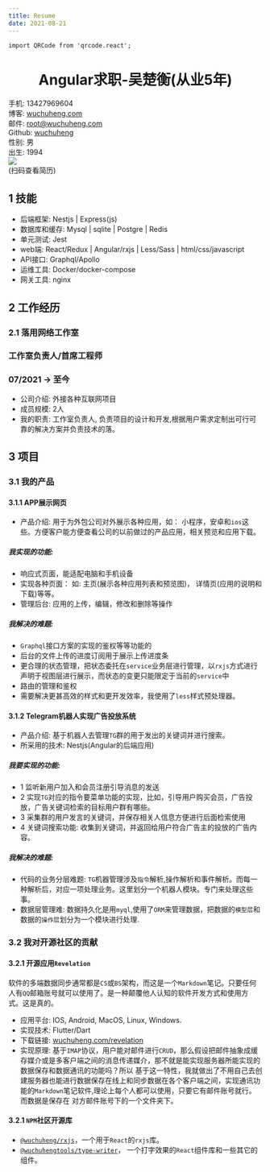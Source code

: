 ```yaml
---
title: Resume
date: 2021-08-21
---
```


```mdx-code-block
import QRCode from 'qrcode.react';
```



<h1 align="center">Angular求职-吴楚衡(从业5年)</h1>

<div style={{display: 'grid', gridTemplateColumns: 'auto 15% 15%' }} >
    <div>
        <div  style={{display: 'grid', gridTemplateColumns: 'repeat(2, 50%)' , }} >
            <div>手机: 13427969604</div>
            <div>博客: <a href="https://(wuchuheng.)com">wuchuheng.com</a></div>
            <div>邮件: <a href="mailto:root@imspeng.com">root@wuchuheng.com</a></div>
            <div>Github: <a href="https://github.com/wuchuheng">wuchuheng</a></div>
            <div>性别: 男</div>
            <div>出生: 1994</div>
        </div>
    </div>
    <div style={{ display: 'flex', flexDirection: 'column' }}>
        <img src='https://qiniu.wuchuheng.com/images/IMG_0514.JPG' width={75} />
    </div>

<div style={{ display: 'flex', flexDirection: 'column' }}>
    <QRCode value="https://wuchuheng.com/resumeForAngular/" renderAs="canvas" size={85} />
    <div  style={{fontSize: 11.5}} >(扫码查看简历)</div>
</div>
</div>


## 1 技能

* 后端框架:  Nestjs | Express(js)
* 数据库和缓存: Mysql | sqlite | Postgre | Redis
* 单元测试: Jest
* web端: React/Redux | Angular/rxjs |  Less/Sass | html/css/javascript
* API接口: Graphql/Apollo
* 运维工具: Docker/docker-compose
* 网关工具: nginx

## 2 工作经历

<div style={{display: "flex", justifyContent: "space-between" }}>
    <h3>2.1 落用网络工作室</h3><h3>工作室负责人/首席工程师</h3><h3>07/2021 -> 至今</h3>
</div>

* 公司介绍: 外接各种互联网项目
* 成员规模: 2人
* 我的职责: 工作室负责人, 负责项目的设计和开发,根据用户需求定制出可行可靠的解决方案并负责技术的落。

## 3 项目
### 3.1 我的产品
#### 3.1.1 APP展示网页

* 产品介绍: 用于为外包公司对外展示各种应用，如： 小程序，安卓和`ios`这些。方便客户能方便查看公司的以前做过的产品应用，相关预览和应用下载。
#####  我实现的功能:
* 响应式页面，能适配电脑和手机设备
* 实现各种页面： 如: 主页(展示各种应用列表和预览图)， 详情页(应用的说明和下载)等等。
* 管理后台: 应用的上传，编辑，修改和删除等操作

##### 我解决的难题:
* `Graphql`接口方案的实现的鉴权等等功能的
* 后台的文件上传的进度订阅用于展示上传进度条
* 更合理的状态管理，把状态委托在`service`业务层进行管理，以`rxjs`方式进行声明于视图层进行展示，而状态的变更只能限定于当前的`service`中
* 路由的管理和鉴权
* 需要解决更甚高效的样式和更开发效率，我使用了`less`样式预处理器。

#### 3.1.2 Telegram机器人实现广告投放系统

* 产品介绍: 基于机器人去管理`TG`群的用于发出的关键词并进行搜索。
* 所采用的技术: Nestjs(Angular的后端应用)
##### 我要实现的功能:
* 1 监听新用户加入和会员注册引导消息的发送
* 2 实现`TG`对应的指令要菜单功能的实现，比如，引导用户购买会员，广告投放，广告关键词检索的目标用户群有哪些。
* 3 采集群的用户发言的关键词，并保存相关人信息方便进行后面检索使用
* 4 关键词搜索功能: 收集到关键词，并返回给用户符合广告主的投放的广告内容。

##### 我解决的难题:
* 代码的业务分层难题: `TG`机器管理涉及`指令`解析,操作解析和事件解析。而每一种解析后，对应一项处理业务。这里划分一个机器人模块。专门来处理这些事。
* 数据层管理难: 数据持久化是用`myql`,使用了`ORM`来管理数据，把数据的`模型层`和数据的`操作层`划分为一个模块进行处理.

### 3.2 我对开源社区的贡献

#### 3.2.1 开源应用`Revelation`
软件的多端数据同步通常都是`CS`或`BS`架构，而这是一个`Markdown`笔记。只要任何人有`QQ`邮箱账号就可以使用了。是一种颠覆他人认知的软件开发方式和使用方式。这是真的。
* 应用平台: IOS, Android, MacOS, Linux, Windows.
* 实现技术: Flutter/Dart
* 下载链接: [wuchuheng.com/revelation](https://wuchuheng.com/revelation)
* 实现原理: 基于`IMAP`协议，用户能对邮件进行`CRUD`，那么假设把邮件抽象成缓存媒介或是多客户端之间的消息传递媒介，那不就是能实现服务器所能实现的数据保存和数据通讯的功能吗？所以
基于这一特性，我就做出了不用自己去创建服务器也能进行数据保存在线上和同步数据在各个客户端之间，实现通讯功能的`Markdown`笔记软件,理论上每个人都可以使用，只要它有邮件账号就行。而数据是保存在
对方邮件账号下的一个文件夹下。

#### 3.2.1 `NPM`社区开源库
* [ `@wuchuheng/rxjs`](https://www.npmjs.com/package/@wuchuheng/rxjs)，一个用于`React`的`rxjs`库。
* [`@wuchuhengtools/type-writer`](https://www.npmjs.com/package/@wuchuhengtools/type-writer)， 一个打字效果的`React`组件库和一些其它的组件。
